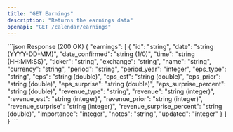 ```yaml
---
title: "GET Earnings"
description: "Returns the earnings data"
openapi: "GET /calendar/earnings"
---
```


<ResponseExample>
```json Response (200 OK)
{
  "earnings": [
    {
      "id": "string",
      "date": "string (YYYY-DD-MM)",
      "date_confirmed": "string (1/0)",
      "time": "string (HH:MM:SS)",
      "ticker": "string",
      "exchange": "string",
      "name": "string",
      "currency": "string",
      "period": "string",
      "period_year": "integer",
      "eps_type": "string",
      "eps": "string (double)",
      "eps_est": "string (double)",
      "eps_prior": "string (double)",
      "eps_surprise": "string (double)",
      "eps_surprise_percent": "string (double)",
      "revenue_type": "string",
      "revenue": "string (integer)",
      "revenue_est": "string (integer)",
      "revenue_prior": "string (integer)",
      "revenue_surprise": "string (integer)",
      "revenue_surprise_percent": "string (double)",
      "importance": "integer",
      "notes": "string",
      "updated": "integer"
    }
  ]
}
```
</ResponseExample>